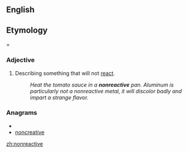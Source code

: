 ==English==

==Etymology===
{{prefix|non|reactive}}

===Adjective===
{{en-adj}}

#Describing something that will not [[react]].
#:''Heat the tomato sauce in a '''nonreactive''' pan. Aluminum is particularly not a nonreactive metal, it will discolor badly and impart a strange flavor.''

===Anagrams===
* {{alphagram|aceeinnortv}}
* [[noncreative#English|noncreative]]

[[zh:nonreactive]]